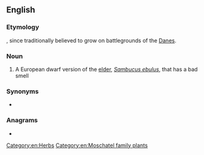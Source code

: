 ==English==

===Etymology===
{{compound|Dane|wort|lang=en}}, since traditionally believed to grow on battlegrounds of the [[Dane]]s.

===Noun===
{{wikipedia}}
{{en-noun}}

# A European dwarf version of the [[elder]], ''[[Sambucus ebulus]]'', that has a bad smell

===Synonyms===
* {{l|en|dwarf elder}}

===Anagrams===
* {{anagrams|en|a=adenortw|downrate|tear down|tear-down|teardown}}

[[Category:en:Herbs]]
[[Category:en:Moschatel family plants]]